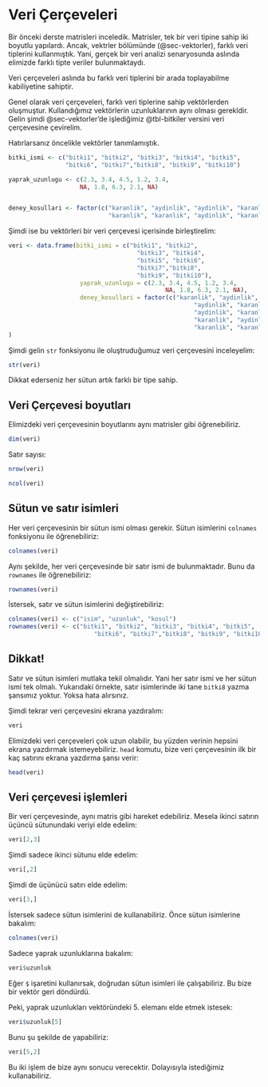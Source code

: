 # Veri Çerçeveleri {#sec-veri-cerceveleri}

Bir önceki derste matrisleri inceledik. Matrisler, tek bir veri tipine sahip iki boyutlu yapılardı. Ancak, vektrler bölümünde (@sec-vektorler), farklı veri tiplerini kullanmıştık. Yani, gerçek bir veri analizi senaryosunda aslında elimizde farklı tipte veriler bulunmaktaydı.

Veri çerçeveleri aslında bu farklı veri tiplerini bir arada toplayabilme kabiliyetine sahiptir. 

Genel olarak veri çerçeveleri, farklı veri tiplerine sahip vektörlerden oluşmuştur. Kullandığımız vektörlerin uzunluklarının aynı olması gerekldir. Gelin şimdi @sec-vektorler'de işlediğimiz @tbl-bitkiler versini veri çerçevesine çevirelim.

Hatırlarsanız öncelikle vektörler tanımlamıştık.

```r
bitki_ismi <- c("bitki1", "bitki2", "bitki3", "bitki4", "bitki5", 
                "bitki6", "bitki7","bitki8", "bitki9", "bitki10")

yaprak_uzunlugu <- c(2.3, 3.4, 4.5, 1.2, 3.4, 
                    NA, 1.8, 6.3, 2.1, NA)


deney_kosullari <- factor(c("karanlik", "aydinlik", "aydinlik", "karanlik", "aydinlik",
                            "karanlik", "karanlik", "aydinlik", "karanlik", "karanlik"))
```

Şimdi ise bu vektörleri bir veri çerçevesi içerisinde birleştirelim:

```r
veri <- data.frame(bitki_ismi = c("bitki1", "bitki2", 
                                    "bitki3", "bitki4", 
                                    "bitki5", "bitki6", 
                                    "bitki7","bitki8", 
                                    "bitki9", "bitki10"),
                    yaprak_uzunlugu = c(2.3, 3.4, 4.5, 1.2, 3.4, 
                                            NA, 1.8, 6.3, 2.1, NA),
                    deney_kosullari = factor(c("karanlik", "aydinlik", 
                                                    "aydinlik", "karanlik", 
                                                    "aydinlik", "karanlik", 
                                                    "karanlik", "aydinlik", 
                                                    "karanlik", "karanlik"))
)
```

Şimdi gelin `str` fonksiyonu ile oluştruduğumuz veri çerçevesini inceleyelim:

```r
str(veri)
```

Dikkat ederseniz her sütun artık farklı bir tipe sahip.

## Veri Çerçevesi boyutları

Elimizdeki veri çerçevesinin boyutlarını aynı matrisler gibi öğrenebiliriz.

```r
dim(veri)
```

Satır sayısı:

```r
nrow(veri)
```

```r
ncol(veri)
```

## Sütun ve satır isimleri

Her veri çerçevesinin bir sütun ismi olması gerekir. Sütun isimlerini `colnames` fonksiyonu ile öğrenebiliriz:

```r
colnames(veri)
```

Aynı şekilde, her veri çerçevesinde bir satır ismi de bulunmaktadır. Bunu da `rownames` ile öğrenebiliriz:

```r
rownames(veri)
```

İstersek, satır ve sütun isimlerini değiştirebiliriz:

```r
colnames(veri) <- c("isim", "uzunluk", "kosul")
rownames(veri) <- c("bitki1", "bitki2", "bitki3", "bitki4", "bitki5", 
                        "bitki6", "bitki7","bitki8", "bitki9", "bitki10")
```

:::{.callout-warning}
## Dikkat!

Satır ve sütun isimleri mutlaka tekil olmalıdır. Yani her satır ismi ve her sütun ismi tek olmalı. Yukarıdaki örnekte, satır isimlerinde iki tane `bitki8` yazma şansımız yoktur. Yoksa hata alırsınız.
:::

Şimdi tekrar veri çerçevesini ekrana yazdıralım:

```r
veri
```

Elimizdeki veri çerçeveleri çok uzun olabilir, bu yüzden verinin hepsini ekrana yazdırmak istemeyebiliriz. `head` komutu, bize veri çerçevesinin ilk bir kaç satırını ekrana yazdırma şansı verir:

```r
head(veri)
```

## Veri çerçevesi işlemleri

Bir veri çerçevesinde, aynı matris gibi hareket edebiliriz. Mesela ikinci satırın üçüncü sütunundaki veriyi elde edelim:

```r
veri[2,3]
```

Şimdi sadece ikinci sütunu elde edelim:

```r
veri[,2]
```

Şimdi de üçünücü satırı elde edelim:

```r
veri[3,]
```

İstersek sadece sütun isimlerini de kullanabiliriz. Önce sütun isimlerine bakalım:

```r
colnames(veri)
```

Sadece yaprak uzunluklarına bakalım:

```r
veri$uzunluk
```

Eğer `$` işaretini kullanırsak, doğrudan sütun isimleri ile çalışabiliriz. Bu bize bir vektör geri döndürdü.

Peki, yaprak uzunlukları vektöründeki 5. elemanı elde etmek istesek:

```r
veri$uzunluk[5]
```

Bunu şu şekilde de yapabiliriz:

```r
veri[5,2]
```

Bu iki işlem de bize aynı sonucu verecektir. Dolayısıyla istediğimiz kullanabiliriz.

